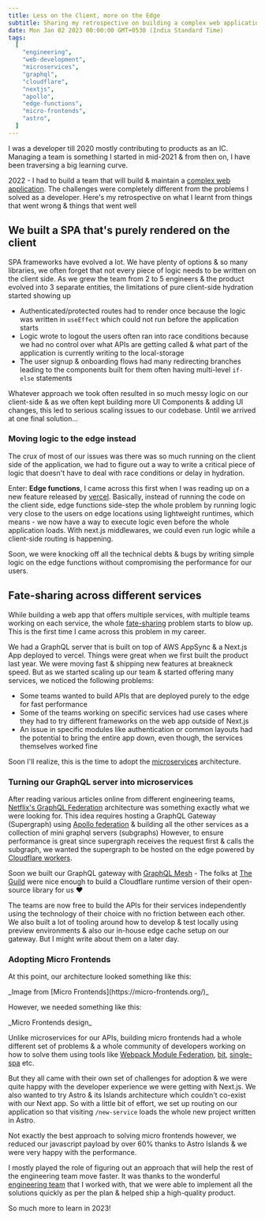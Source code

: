 ```yaml
---
title: Less on the Client, more on the Edge
subtitle: Sharing my retrospective on building a complex web application as an Engineering Manager
date: Mon Jan 02 2023 00:00:00 GMT+0530 (India Standard Time)
tags:
  [
    "engineering",
    "web-development",
    "microservices",
    "graphql",
    "cloudflare",
    "nextjs",
    "apollo",
    "edge-functions",
    "micro-frontends",
    "astro",
  ]
---
```



I was a developer till 2020 mostly contributing to products as an IC. Managing a team is something I started in mid-2021 & from then on, I have been traversing a big learning curve.

2022 - I had to build a team that will build & maintain a [complex web application](https://app.oslash.com). The challenges were completely different from the problems I solved as a developer. Here's my retrospective on what I learnt from things that went wrong & things that went well

## We built a SPA that's purely rendered on the client

SPA frameworks have evolved a lot. We have plenty of options & so many libraries, we often forget that not every piece of logic needs to be written on the client side. As we grew the team from 2 to 5 engineers & the product evolved into 3 separate entities, the limitations of pure client-side hydration started showing up

- Authenticated/protected routes had to render once because the logic was written in `useEffect` which could not run before the application starts
- Logic wrote to logout the users often ran into race conditions because we had no control over what APIs are getting called & what part of the application is currently writing to the local-storage
- The user signup & onboarding flows had many redirecting branches leading to the components built for them often having multi-level `if-else` statements

Whatever approach we took often resulted in so much messy logic on our client-side & as we often kept building more UI Components & adding UI changes, this led to serious scaling issues to our codebase. Until we arrived at one final solution...

### Moving logic to the edge instead

The crux of most of our issues was there was so much running on the client side of the application, we had to figure out a way to write a critical piece of logic that doesn't have to deal with race conditions or delay in hydration.

Enter: **Edge functions**, I came across this first when I was reading up on a new feature released by [vercel](https://vercel.com/features/edge-functions). Basically, instead of running the code on the client side, edge functions side-step the whole problem by running logic very close to the users on edge locations using lightweight runtimes, which means - we now have a way to execute logic even before the whole application loads. With next.js middlewares, we could even run logic while a client-side routing is happening.

Soon, we were knocking off all the technical debts & bugs by writing simple logic on the edge functions without compromising the performance for our users.

## Fate-sharing across different services

While building a web app that offers multiple services, with multiple teams working on each service, the whole [fate-sharing](https://en.wikipedia.org/wiki/Fate-sharing) problem starts to blow up. This is the first time I came across this problem in my career.

We had a GraphQL server that is built on top of AWS AppSync & a Next.js App deployed to vercel. Things were great when we first built the product last year. We were moving fast & shipping new features at breakneck speed. But as we started scaling up our team & started offering many services, we noticed the following problems:

- Some teams wanted to build APIs that are deployed purely to the edge for fast performance
- Some of the teams working on specific services had use cases where they had to try different frameworks on the web app outside of Next.js
- An issue in specific modules like authentication or common layouts had the potential to bring the entire app down, even though, the services themselves worked fine

Soon I'll realize, this is the time to adopt the [microservices](https://en.wikipedia.org/wiki/Microservices) architecture.

### Turning our GraphQL server into microservices

After reading various articles online from different engineering teams, [Netflix's GraphQL Federation](https://netflixtechblog.com/how-netflix-scales-its-api-with-graphql-federation-part-1-ae3557c187e2) architecture was something exactly what we were looking for. This idea requires hosting a GraphQL Gateway (Supergraph) using [Apollo federation](https://www.apollographql.com/blog/backend/federation/what-is-apollo-federation/) & building all the other services as a collection of mini graphql servers (subgraphs) However, to ensure performance is great since supergraph receives the request first & calls the subgraph, we wanted the supergraph to be hosted on the edge powered by [Cloudflare workers](https://workers.cloudflare.com/).

Soon we built our GraphQL gateway with [GraphQL Mesh](https://the-guild.dev/graphql/mesh) - The folks at [The Guild](https://the-guild.dev/) were nice enough to build a Cloudflare runtime version of their open-source library for us ❤️

The teams are now free to build the APIs for their services independently using the technology of their choice with no friction between each other. We also built a lot of tooling around how to develop & test locally using preview environments & also our in-house edge cache setup on our gateway. But I might write about them on a later day.

### Adopting Micro Frontends

At this point, our architecture looked something like this:

<PostImage src="/less-on-client/1.png" alt="monolith-design">
  _Image from [Micro Frontends](https://micro-frontends.org/)_
</PostImage>

However, we needed something like this:

<PostImage src="/less-on-client/2.png" alt="micro-fe-design">
  _Micro Frontends design_
</PostImage>

Unlike microservices for our APIs, building micro frontends had a whole different set of problems & a whole community of developers working on how to solve them using tools like [Webpack Module Federation](https://webpack.js.org/concepts/module-federation/), [bit](https://bit.dev/), [single-spa](https://single-spa.js.org/) etc.

But they all came with their own set of challenges for adoption & we were quite happy with the developer experience we were getting with Next.js. We also wanted to try Astro & its Islands architecture which couldn't co-exist with our Next app. So with a little bit of effort, we set up routing on our application so that visiting `/new-service` loads the whole new project written in Astro.

Not exactly the best approach to solving micro frontends however, we reduced our javascript payload by over 60% thanks to Astro Islands & we were very happy with the performance.

I mostly played the role of figuring out an approach that will help the rest of the engineering team move faster. It was thanks to the wonderful [engineering team](https://www.oslash.com/about) that I worked with, that we were able to implement all the solutions quickly as per the plan & helped ship a high-quality product.

So much more to learn in 2023!
